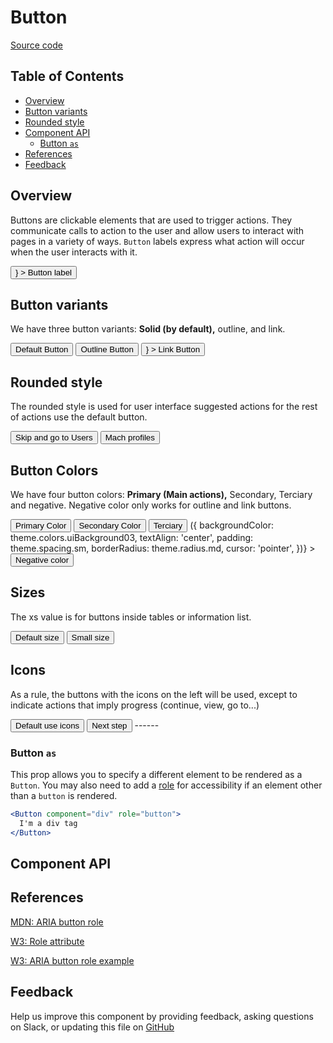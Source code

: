 
# Button

[Source code](https://github.com/leemonade/bubbles/tree/main/packages/components/form/button/Button)

## Table of Contents

<!-- START doctoc generated TOC please keep comment here to allow auto update -->
<!-- DON'T EDIT THIS SECTION, INSTEAD RE-RUN doctoc TO UPDATE -->

- [Overview](#overview)
- [Button variants](#button-variants)
- [Rounded style](#rounded-style)
- [Component API](#component-api)
  - [Button `as`](#button-as)
- [References](#references)
- [Feedback](#feedback)

## Overview

Buttons are clickable elements that are used to trigger actions. They
communicate calls to action to the user and allow users to interact with pages
in a variety of ways. `Button` labels express what action will occur when the
user interacts with it.

<ThemeProvider>
  <Button
    color="primary"
    variant="default"
    size="sm"
    leftIcon={<ChevronRightIcon style={{ height: '1.2rem' }} />}
  >
    Button label
  </Button>
</ThemeProvider>

## Button variants

We have three button variants:
**Solid (by default),** outline, and link.

<ThemeProvider>
  <Group style={{ gap: 32 }} mt="24px" mb="44px" mx="2px">
    <Button color="primary" variant="default" size="sm">
      Default Button
    </Button>
    <Button color="primary" variant="outline" size="sm">
      Outline Button
    </Button>
    <Button
      color="primary"
      variant="link"
      size="sm"
      leftIcon={<ExternalLinkIcon style={{ height: '1.2rem' }} />}
    >
      Link Button
    </Button>
  </Group>
</ThemeProvider>

## Rounded style

The rounded style is used for user interface suggested actions for the rest of actions use the default button.

<ThemeProvider>
  <Group style={{ gap: 32 }} mt="24px" mb="44px" mx="2px">
    <Button color="primary" rounded variant="outline" size="sm">
      Skip and go to Users <ChevronRightIcon style={{ height: '1.2rem', margin: '0 -4px 0 8px' }} />
    </Button>
    <Button color="primary" rounded variant="default" size="sm">
      Mach profiles <ChevronRightIcon style={{ height: '1.2rem', margin: '0 -4px 0 8px' }} />
    </Button>
  </Group>
</ThemeProvider>

## Button Colors

We have four button colors:
**Primary (Main actions),** Secondary, Terciary and negative.
Negative color only works for outline and link buttons.

<ThemeProvider>
  <Group style={{ gap: 32 }} my="16px" mx="2px">
    <Button color="primary" variant="default" size="sm">
      Primary Color
    </Button>
    <Button color="secondary" variant="default" size="sm">
      Secondary Color
    </Button>
    <Button color="terciary" variant="default" size="sm">
      Terciary
    </Button>
    <Box
      sx={(theme) => ({
        backgroundColor: theme.colors.uiBackground03,
        textAlign: 'center',
        padding: theme.spacing.sm,
        borderRadius: theme.radius.md,
        cursor: 'pointer',
      })}
    >
      <Button color="negative" variant="outline" size="sm">
        Negative color
      </Button>
    </Box>
  </Group>
</ThemeProvider>

## Sizes

The xs value is for buttons inside tables or information list.

<ThemeProvider>
  <Group style={{ gap: 32 }} my="16px" mx="2px">
    <Button color="primary" variant="default" size="sm">
      Default size
    </Button>
    <Button color="primary" variant="default" size="xs">
      Small size
    </Button>
  </Group>
</ThemeProvider>

## Icons

As a rule, the buttons with the icons on the left will be used, except to indicate actions that imply progress (continue, view, go to...)

<ThemeProvider>
  <Group style={{ gap: 32 }} my="16px" mx="2px">
    <Button color="primary" variant="default" size="sm">
      <CalendarIcon style={{ height: '1.2rem', margin: '0 8px 0 0' }} /> Default use icons
    </Button>
    <Button color="primary" variant="outline" size="sm">
      Next step <ChevronRightIcon style={{ height: '1.2rem', margin: '0 -4px 0 8px' }} />
    </Button>
  </Group>
</ThemeProvider>
------

### Button `as`

This prop allows you to specify a different element to be rendered as a
`Button`. You may also need to add a [role](#button-role) for accessibility if
an element other than a `button` is rendered.

```jsx
<Button component="div" role="button">
  I'm a div tag
</Button>
```

## Component API

<Preview>
  <Story id="atoms-form-button--playground" />
</Preview>

<Props />

## References

[MDN: ARIA button role](https://developer.mozilla.org/en-US/docs/Web/Accessibility/ARIA/Roles/button_role)

[W3: Role attribute](https://www.w3.org/WAI/PF/HTML/wiki/RoleAttribute)

[W3: ARIA button role example](https://www.w3.org/TR/2016/WD-wai-aria-practices-1.1-20160317/examples/button/button.html)

## Feedback

Help us improve this component by providing feedback, asking questions on Slack,
or updating this file on
[GitHub](https://github.com/leemonade/bubbles/edit/main/packages/components/form/button/Button.mdx)
